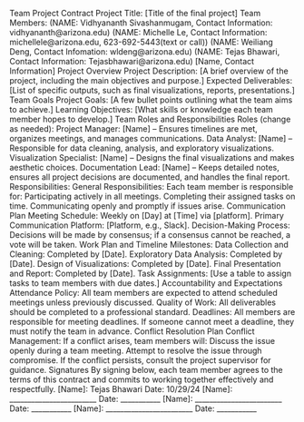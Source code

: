 Team Project Contract
Project Title: [Title of the final project]
Team Members:
(NAME: Vidhyananth Sivashanmugam, Contact Information: vidhyananth@arizona.edu)
(NAME: Michelle Le, Contact Information: michellele@arizona.edu, 623-692-5443(text or call))
(NAME: Weiliang Deng, Contact Infomation: wldeng@arizona.edu)
(NAME: Tejas Bhawari, Contact Information: Tejasbhawari@arizona.edu)
[Name, Contact Information]
Project Overview
Project Description: [A brief overview of the project, including the main objectives and purpose.]
Expected Deliverables: [List of specific outputs, such as final visualizations, reports, presentations.]
Team Goals
Project Goals: [A few bullet points outlining what the team aims to achieve.]
Learning Objectives: [What skills or knowledge each team member hopes to develop.]
Team Roles and Responsibilities
Roles (change as needed):
Project Manager: [Name] – Ensures timelines are met, organizes meetings, and manages communications.
Data Analyst: [Name] – Responsible for data cleaning, analysis, and exploratory visualizations.
Visualization Specialist: [Name] – Designs the final visualizations and makes aesthetic choices.
Documentation Lead: [Name] – Keeps detailed notes, ensures all project decisions are documented, and handles the final report.
Responsibilities:
General Responsibilities: Each team member is responsible for:
Participating actively in all meetings.
Completing their assigned tasks on time.
Communicating openly and promptly if issues arise.
Communication Plan
Meeting Schedule: Weekly on [Day] at [Time] via [platform].
Primary Communication Platform: [Platform, e.g., Slack].
Decision-Making Process: Decisions will be made by consensus; if a consensus cannot be reached, a vote will be taken.
Work Plan and Timeline
Milestones:
Data Collection and Cleaning: Completed by [Date].
Exploratory Data Analysis: Completed by [Date].
Design of Visualizations: Completed by [Date].
Final Presentation and Report: Completed by [Date].
Task Assignments: [Use a table to assign tasks to team members with due dates.]
Accountability and Expectations
Attendance Policy: All team members are expected to attend scheduled meetings unless previously discussed.
Quality of Work: All deliverables should be completed to a professional standard.
Deadlines: All members are responsible for meeting deadlines. If someone cannot meet a deadline, they must notify the team in advance.
Conflict Resolution Plan
Conflict Management: If a conflict arises, team members will:
Discuss the issue openly during a team meeting.
Attempt to resolve the issue through compromise.
If the conflict persists, consult the project supervisor for guidance.
Signatures
By signing below, each team member agrees to the terms of this contract and commits to working together effectively and respectfully.
[Name]: Tejas Bhawari    Date: 10/29/24
[Name]: ________________________ Date: ___________
[Name]: ________________________ Date: ___________
[Name]: ________________________ Date: ___________
